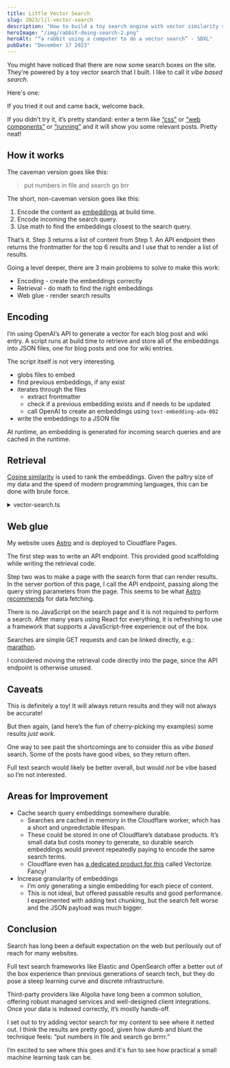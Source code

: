 ```yaml
---
title: Little Vector Search
slug: 2023/lil-vector-search
description: "How to build a toy search engine with vector similarity search"
heroImage: "/img/rabbit-doing-search-2.png"
heroAlt: "“a rabbit using a computer to do a vector search” - SDXL"
pubDate: "December 17 2023"
---
```


You might have noticed that there are now some search boxes on the site. They're powered by a toy vector search that I built. I like to call it _vibe based search_.

Here's one:

<SearchForm placeholder="Try a search term like 'css' or 'running'" />

If you tried it out and came back, welcome back.

If you didn’t try it, it’s pretty standard: enter a term like [“css”](/search?q=css) or [“web components”](/search?q=web%20components) or [“running”](/search?q=running) and it will show you some relevant posts. Pretty neat!

## How it works

The caveman version goes like this:

> put numbers in file and search go brr

The short, non-caveman version goes like this:

1. Encode the content as [embeddings](https://huggingface.co/blog/getting-started-with-embeddings) at build time.
2. Encode incoming the search query. 
3. Use math to find the embeddings closest to the search query.

That’s it. Step 3 returns a list of content from Step 1. An API endpoint then returns the frontmatter for the top 6 results and I use that to render a list of results.

Going a level deeper, there are 3 main problems to solve to make this work:

- Encoding - create the embeddings correctly
- Retrieval - do math to find the right embeddings
- Web glue - render search results

## Encoding

I’m using OpenAI’s API to generate a vector for each blog post and wiki entry. A script runs at build time to retrieve and store all of the embeddings into JSON files, one for blog posts and one for wiki entries.

The script itself is not very interesting.

- globs files to embed
- find previous embeddings, if any exist
- iterates through the files
	- extract frontmatter
	- check if a previous embedding exists and if needs to be updated
	- call OpenAI to create an embeddings using `text-embedding-ada-002`
- write the embeddings to a JSON file

At runtime, an embedding is generated for incoming search queries and are cached in the runtime.

## Retrieval

[Cosine similarity](https://en.m.wikipedia.org/wiki/Cosine_similarity) is used to rank the embeddings. Given the paltry size of my data and the speed of modern programming languages, this can be done with brute force.

<details>
<summary>vector-search.ts</summary>

```typescript
export type Vector = number[];

export type Embedding = {
  slug: string;
  embedding: Vector;
};

export type Score = {
  embedding: Embedding;
  score: number;
};

export function cosineSimilarity(a: Vector, b: Vector): number {
  const dotProduct = a.reduce((acc, val, i) => acc + val * b[i], 0);
  const magnitudeA = Math.sqrt(a.reduce((acc, val) => acc + val * val, 0));
  const magnitudeB = Math.sqrt(b.reduce((acc, val) => acc + val * val, 0));

  return dotProduct / (magnitudeA * magnitudeB);
}

export function findSimilarEmbeddings(query: Vector, embeddings: Embedding[], topK: number): Score[] {
  const scores: Score[] = embeddings.map((embedding) => ({
    embedding,
    score: cosineSimilarity(query, embedding.embedding),
  }));

  scores.sort((a, b) => b.score - a.score);

  return scores.slice(0, topK);
}
```

h/t to the new [mistral-medium model](https://docs.mistral.ai/) for helping author this code. 
</details>

## Web glue

My website uses [Astro](https://astro.build/) and is deployed to Cloudflare Pages.

The first step was to write an API endpoint. This provided good scaffolding while writing the retrieval code.

Step two was to make a page with the search form that can render results. In the server portion of this page, I call the API endpoint, passing along the query string parameters from the page. This seems to be what [Astro recommends](https://docs.astro.build/en/guides/data-fetching/#fetch-in-astro) for data fetching.

There is no JavaScript on the search page and it is not required to perform a search. After many years using React for everything, it is refreshing to use a framework that supports a JavaScript-free experience out of the box.

Searches are simple GET requests and can be linked directly, e.g.: [marathon](/search?q=marathon).

I considered moving the retrieval code directly into the page, since the API endpoint is otherwise unused.

## Caveats

This is definitely a toy! It will always return results and they will not always be accurate!

But then again, (and here’s the fun of cherry-picking my examples) some results _just work_.

One way to see past the shortcomings are to consider this as _vibe based_ search. Some of the posts have good vibes, so they return often.

Full text search would likely be better overall, but would _not_ be vibe based so I’m not interested.

## Areas for Improvement

- Cache search query embeddings somewhere durable.
	- Searches are cached in memory in the Cloudflare worker, which has a short and unpredictable lifespan.
	- These could be stored in one of Cloudflare’s database products. It’s small data but costs money to generate, so durable search embeddings would prevent repeatedly paying to encode the same search terms.
	- Cloudflare even has [a dedicated product for this](https://developers.cloudflare.com/vectorize/get-started/embeddings/) called Vectorize. Fancy!
- Increase granularity of embeddings
	- I’m only generating a single embedding for each piece of content.
	- This is not ideal, but offered passable results and good performance. I experimented with adding text chunking, but the search felt worse and the JSON payload was much bigger.


## Conclusion

Search has long been a default expectation on the web but perilously out of reach for many websites.

Full text search frameworks like Elastic and OpenSearch offer a better out of the box experience than previous generations of search tech, but they do pose a steep learning curve and discrete infrastructure.

Third-party providers like Algolia have long been a common solution, offering robust managed services and well-designed client integrations. Once your data is indexed correctly, it’s mostly hands-off.

I set out to try adding vector search for my content to see where it netted out. I think the results are pretty good, given how dumb and blunt the technique feels: “put numbers in file and search go brrrr.”

I’m excited to see where this goes and it's fun to see how practical a small machine learning task can be.